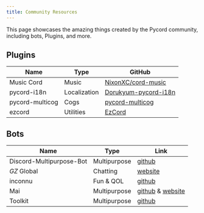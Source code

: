 ```yaml
---
title: Community Resources
---
```


This page showcases the amazing things created by the Pycord community, including bots, Plugins, and more.

## Plugins

| Name            | Type         | GitHub                                                          |
| --------------- | ------------ | --------------------------------------------------------------- |
| Music Cord      | Music        | [NixonXC/cord-music](https://github.com/NixonXC/cord-music)     |
| pycord-i18n     | Localization | [Dorukyum-pycord-i18n](https://github.com/Dorukyum/pycord-i18n) |
| pycord-multicog | Cogs         | [pycord-multicog](https://github.com/Dorukyum/pycord-multicog)  |
| ezcord          | Utilities    | [EzCord](https://github.com/tibue99/ezcord)                     |

## Bots

| Name                     | Type         | Link                                                                                |
| ------------------------ | ------------ | ----------------------------------------------------------------------------------- |
| Discord-Multipurpose-Bot | Multipurpose | [github](https://github.com/pogrammar/Discord-multipurpose-bot/tree/master/Python)  |
| _GZ_ Global              | Chatting     | [website](https://www.gzglobal.eu/)                                                 |
| inconnu                  | Fun & QOL    | [github](https://github.com/tiltowait/inconnu)                                      |
| Mai                      | Multipurpose | [github](https://github.com/TeamMai/Mai) & [website](https://xfghoul.github.io/Mai) |
| Toolkit                  | Multipurpose | [github](https://github.com/Dorukyum/Toolkit)                                       |
